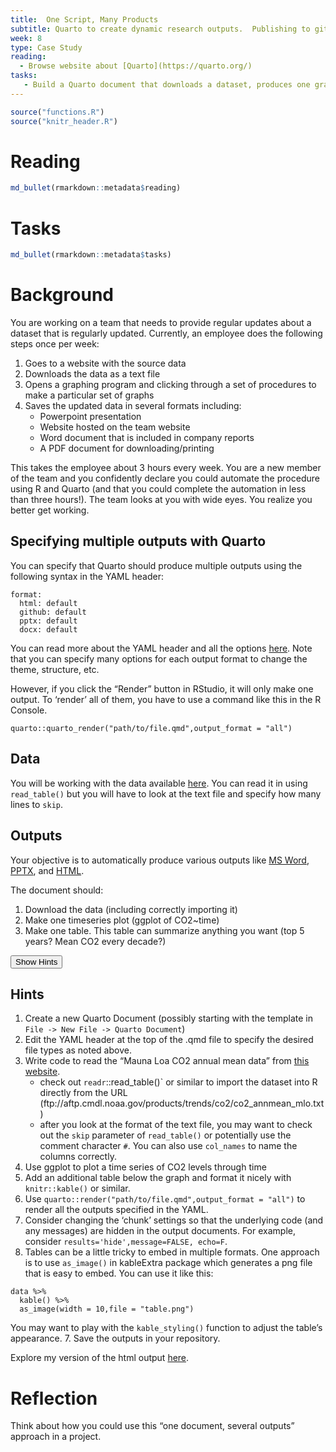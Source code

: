 ```yaml
---
title:  One Script, Many Products
subtitle: Quarto to create dynamic research outputs.  Publishing to github/word/html/etc
week: 8
type: Case Study
reading:
  - Browse website about [Quarto](https://quarto.org/)
tasks:
   - Build a Quarto document that downloads a dataset, produces one graph and one table, and exports to four different formats (HTML, GitHub Markdown, Word, Powerpoint).
---
```


```r
source("functions.R")
source("knitr_header.R")
```

# Reading

```r
md_bullet(rmarkdown::metadata$reading)
```

# Tasks

```r
md_bullet(rmarkdown::metadata$tasks)
```

# Background

You are working on a team that needs to provide regular updates about a dataset that is regularly updated.  Currently, an employee does the following steps once per week:

1. Goes to a website with the source data
2. Downloads the data as a text file
3. Opens a graphing program and clicking through a set of procedures to make a particular set of graphs
4. Saves the updated data in several formats including:
   * Powerpoint presentation
   * Website hosted on the team website
   * Word document that is included in company reports
   * A PDF document for downloading/printing
   
This takes the employee about 3 hours every week.  You are a new member of the team and you confidently declare you could automate the procedure using R and Quarto (and that you could complete the automation in less than three hours!).  The team looks at you with wide eyes.  You realize you better get working.

## Specifying multiple outputs with Quarto
You can specify that Quarto should produce multiple outputs using the following syntax in the YAML header:

```
format:
  html: default
  github: default
  pptx: default
  docx: default
```

You can read more about the YAML header and all the options [here](https://quarto.org/docs/authoring/front-matter.html).  Note that you can specify many options for each output format to change the theme, structure, etc.

However, if you click the "Render" button in RStudio, it will only make one output.  To 'render' all of them, you have to use a command like this in the R Console.

```
quarto::quarto_render("path/to/file.qmd",output_format = "all")
```

## Data
You will be working with the data available [here](https://www.esrl.noaa.gov/gmd/ccgg/trends/data.html). You can read it in using `read_table()` but you will have to look at the text file and specify how many lines to `skip`.  

## Outputs

Your objective is to automatically produce various outputs like [MS Word](CS_08_Template/CS_08_template.docx), [PPTX](CS_08_Template/CS_08_template.pptx), and [HTML](CS_08_Template/CS_08_template.html). 

The document should:

1. Download the data (including correctly importing it)
2. Make one timeseries plot (ggplot of CO2~time)
3. Make one table. This table can summarize anything you want (top 5 years?  Mean CO2 every decade?)

<div class="well">
<button data-toggle="collapse" class="btn btn-primary btn-sm round" data-target="#demo1">Show Hints</button>
<div id="demo1" class="collapse">

## Hints
1.  Create a new Quarto Document (possibly starting with the template in `File -> New File -> Quarto Document`)
2. Edit the YAML header at the top of the .qmd file to specify the desired file types as noted above.
3. Write code to read the "Mauna Loa CO2 annual mean data" from [this website](https://www.esrl.noaa.gov/gmd/ccgg/trends/data.html). 
   * check out `readr`::read_table()` or similar to import the dataset into R directly from the URL (ftp://aftp.cmdl.noaa.gov/products/trends/co2/co2_annmean_mlo.txt)
   * after you look at the format of the text file, you may want to check out the `skip` parameter of `read_table()` or potentially use the comment character `#`.  You can also use `col_names` to name the columns correctly.
4. Use ggplot to plot a time series of CO2 levels through time
5. Add an additional table below the graph and format it nicely with `knitr::kable()` or similar.  
6. Use `quarto::render("path/to/file.qmd",output_format = "all")` to render all the outputs specified in the YAML.
7. Consider changing the 'chunk' settings so that the underlying code (and any messages) are hidden in the output documents.  For example, consider `results='hide',message=FALSE, echo=F`.
8. Tables can be a little tricky to embed in multiple formats.  One approach is to use `as_image()` in kableExtra package which generates a png file that is easy to embed.  You can use it like this:
```
data %>% 
  kable() %>% 
  as_image(width = 10,file = "table.png")
```  
You may want to play with the `kable_styling()` function to adjust the table's appearance.
7. Save the outputs in your repository.
</div>
</div>

Explore my version of the html output [here](CS_08_Template/CS_08_template.html).

# Reflection

Think about how you could use this "one document, several outputs" approach in a project.
